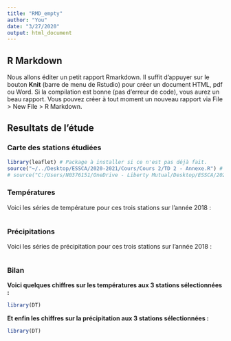 ---
title: "RMD_empty"
author: "You"
date: "3/27/2020"
output: html_document
---

## R Markdown

Nous allons éditer un petit rapport Rmarkdown. Il suffit d'appuyer sur le bouton **Knit** (barre de menu de Rstudio) pour créer un document HTML, pdf ou Word. Si la compilation est bonne (pas d'erreur de code), vous aurez un beau rapport. Vous pouvez créer à tout moment un nouveau rapport via File > New File > R Markdown.

## Resultats de l'étude {.tabset}

### Carte des stations étudiées

```{r, echo=FALSE, message=FALSE, warning=FALSE}

library(leaflet) # Package à installer si ce n'est pas déjà fait.
source("~/../Desktop/ESSCA/2020-2021/Cours/Cours 2/TD 2 - Annexe.R") # A récupérer sur Teams. Chemin à changer.
# source("C:/Users/N0376151/OneDrive - Liberty Mutual/Desktop/ESSCA/2020-2021/Cours/Cours 2/TD 2 - Annexe.R")


```

### Températures

Voici les séries de température pour ces trois stations sur l'année 2018 :

```{r, echo=FALSE, message=FALSE, warning=FALSE}



```

### Précipitations

Voici les séries de précipitation pour ces trois stations sur l'année 2018 :

```{r, echo=FALSE, message=FALSE, warning=FALSE}



```

### Bilan

**Voici quelques chiffres sur les températures aux 3 stations sélectionnées :**

```{r, echo=FALSE, message=FALSE, warning=FALSE}

library(DT)

```


**Et enfin les chiffres sur la précipitation aux 3 stations sélectionnées :**

```{r, echo=FALSE, message=FALSE, warning=FALSE}

library(DT)

```
